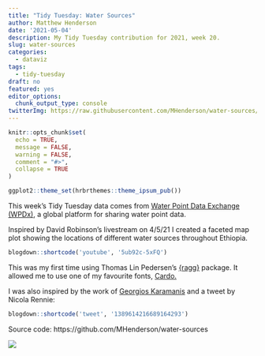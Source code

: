 ```yaml
---
title: "Tidy Tuesday: Water Sources"
author: Matthew Henderson
date: '2021-05-04'
description: My Tidy Tuesday contribution for 2021, week 20.
slug: water-sources
categories:
  - dataviz
tags:
  - tidy-tuesday
draft: no
featured: yes
editor_options: 
  chunk_output_type: console
twitterImg: https://raw.githubusercontent.com/MHenderson/water-sources/master/water-sources-preview.png
---
```


```r
knitr::opts_chunk$set(
  echo = TRUE,
  message = FALSE,
  warning = FALSE,
  comment = "#>",
  collapse = TRUE
)

ggplot2::theme_set(hrbrthemes::theme_ipsum_pub())
```

This week's Tidy Tuesday data comes from
[Water Point Data Exchange (WPDx)](https://data.waterpointdata.org/dataset/Water-Point-Data-Exchange-WPDx-Basic-/jfkt-jmqa),
a global platform for sharing water point data.

Inspired by David Robinson's livestream on 4/5/21
I created a faceted map plot
showing the locations of different water sources
throughout Ethiopia.
```r
blogdown::shortcode('youtube', '5ub92c-5xFQ')
```

This was my first time
using Thomas Lin Pedersen's
[{ragg}](https://ragg.r-lib.org/)
package.
It allowed me to use
one of my favourite fonts,
[Cardo.](https://fonts.google.com/specimen/Cardo)

I was also inspired
by the work of
[Georgios Karamanis](https://karaman.is/)
and a tweet
by Nicola Rennie:
```r
blogdown::shortcode('tweet', '1389614216689164293')
```


Source code: https://github.com/MHenderson/water-sources

![](https://raw.githubusercontent.com/MHenderson/water-sources/master/water-sources.png)
